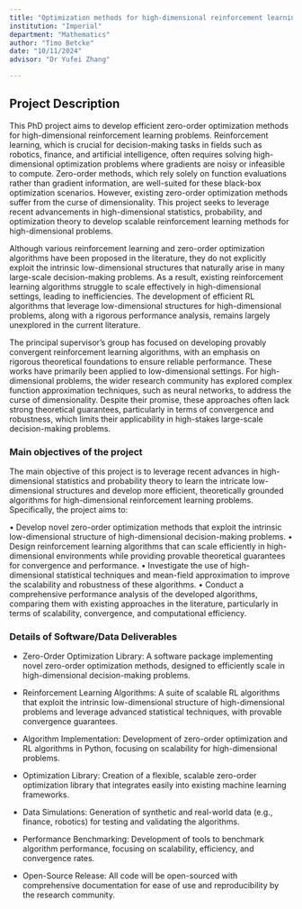 ```yaml
---
title: "Optimization methods for high-dimensional reinforcement learning"
institution: "Imperial"
department: "Mathematics"
author: "Timo Betcke"
date: "10/11/2024"
advisor: "Dr Yufei Zhang"

---
```

## Project Description

This PhD project aims to develop efficient zero-order optimization methods for high-dimensional reinforcement learning problems. Reinforcement learning, which is crucial for decision-making tasks in fields such as robotics, finance, and artificial intelligence, often requires solving high-dimensional optimization problems where gradients are noisy or infeasible to compute. Zero-order methods, which rely solely on function evaluations rather than gradient information, are well-suited for these black-box optimization scenarios. However, existing zero-order optimization methods suffer from the curse of dimensionality. This project seeks to leverage recent advancements in high-dimensional statistics, probability, and optimization theory to develop scalable reinforcement learning methods for high-dimensional problems.

Although various reinforcement learning and zero-order optimization algorithms have been proposed in the literature, they do not explicitly exploit the intrinsic low-dimensional structures that naturally arise in many large-scale decision-making problems. As a result, existing reinforcement learning algorithms struggle to scale effectively in high-dimensional settings, leading to inefficiencies. The development of efficient RL algorithms that leverage low-dimensional structures for high-dimensional problems, along with a rigorous performance analysis, remains largely unexplored in the current literature.

The principal supervisor's group has focused on developing provably convergent reinforcement learning algorithms, with an emphasis on rigorous theoretical foundations to ensure reliable performance. These works have primarily been applied to low-dimensional settings. For high-dimensional problems, the wider research community has explored complex function approximation techniques, such as neural networks, to address the curse of dimensionality. Despite their promise, these approaches often lack strong theoretical guarantees, particularly in terms of convergence and robustness, which limits their applicability in high-stakes large-scale decision-making problems.


### Main objectives of the project

The main objective of this project is to leverage recent advances in high-dimensional statistics and probability theory to learn the intricate low-dimensional structures and develop more efficient, theoretically grounded algorithms for high-dimensional reinforcement learning problems. Specifically, the project aims to:

• Develop novel zero-order optimization methods that exploit the intrinsic low-dimensional structure of high-dimensional decision-making problems.
• Design reinforcement learning algorithms that can scale efficiently in high-dimensional environments while providing provable theoretical guarantees for convergence and performance.
• Investigate the use of high-dimensional statistical techniques and mean-field approximation to improve the scalability and robustness of these algorithms.
• Conduct a comprehensive performance analysis of the developed algorithms, comparing them with existing approaches in the literature, particularly in terms of scalability, convergence, and computational efficiency.

### Details of Software/Data Deliverables

- Zero-Order Optimization Library: A software package implementing novel zero-order optimization methods, designed to efficiently scale in high-dimensional decision-making problems.
- Reinforcement Learning Algorithms: A suite of scalable RL algorithms that exploit the intrinsic low-dimensional structure of high-dimensional problems and leverage advanced statistical techniques, with provable convergence guarantees.

- Algorithm Implementation: Development of zero-order optimization and RL algorithms in Python, focusing on scalability for high-dimensional problems.
- Optimization Library: Creation of a flexible, scalable zero-order optimization library that integrates easily into existing machine learning frameworks.
- Data Simulations: Generation of synthetic and real-world data (e.g., finance, robotics) for testing and validating the algorithms.
- Performance Benchmarking: Development of tools to benchmark algorithm performance, focusing on scalability, efficiency, and convergence rates.
- Open-Source Release: All code will be open-sourced with comprehensive documentation for ease of use and reproducibility by the research community.